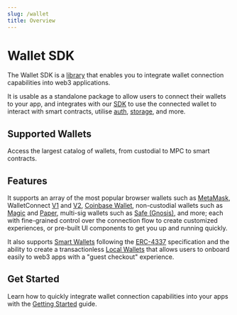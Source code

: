 ```yaml
---
slug: /wallet
title: Overview
---
```



# Wallet SDK

The Wallet SDK is a [library](https://github.com/thirdweb-dev/js/tree/main/packages/wallets) that enables you to integrate wallet connection capabilities into web3 applications.

It is usable as a standalone package to allow users to connect their wallets to your app,
and integrates with our [SDK](/sdk) to use the connected wallet
to interact with smart contracts, utilise [auth](/auth), [storage](/storage), and more.

## Supported Wallets

Access the largest catalog of wallets, from custodial to MPC to smart contracts.

<div className="row" style={{ marginBottom: 12, padding: 8, paddingTop: 0 }}>
  <div className="col col--4" style={{ padding: 8 }}>
    <QuickstartCard
      name="Smart Wallet"
      link="/wallet/smart-wallet"
      image="/assets/wallets/smart-wallet.svg"
      description="Deploy smart contract wallets for your users"
    />
  </div>
  <div className="col col--4" style={{ padding: 8 }}>
    <QuickstartCard
      name="Local Wallet"
      link="/wallet/local-wallet"
      image="/assets/wallets/local-wallet.svg"
      description="Generate wallets for new users on the fly"
    />
  </div>
  <div className="col col--4" style={{ padding: 8 }}>
    <QuickstartCard
      name="Safe"
      link="/wallet/safe"
      image="/assets/wallets/gnosis.png"
      description="Connect to multi-sig wallets via Safe"
    />
  </div>
  <div className="col col--4" style={{ padding: 8 }}>
    <QuickstartCard
      name="Magic Link"
      link="/wallet/magic"
      image="/assets/wallets/magic.png"
      description="Connect with email or phone number via Magic"
    />
  </div>
  <div className="col col--4" style={{ padding: 8 }}>
    <QuickstartCard
      name="Paper"
      link="/wallet/paper"
      image="/assets/wallets/paper.svg"
      description="Connect with email via paper"
    />
  </div>
  <div className="col col--4" style={{ padding: 8 }}>
    <QuickstartCard
      name="MetaMask"
      link="/wallet/metamask"
      image="/assets/wallets/metamask.png"
      description="Connect with MetaMask"
    />
  </div>
  <div className="col col--4" style={{ padding: 8 }}>
    <QuickstartCard
      name="Coinbase"
      link="/wallet/coinbase-wallet"
      image="/assets/wallets/coinbase.png"
      description="Connect with Coinbase Wallet"
    />
  </div>
  <div className="col col--4" style={{ padding: 8 }}>
    <QuickstartCard
      name="Trust"
      link="/wallet/trust-wallet"
      image="/assets/wallets/trust.png"
      description="Connect with Trust Wallet"
    />
  </div>
  <div className="col col--4" style={{ padding: 8 }}>
    <QuickstartCard
      name="WalletConnect"
      link="/wallet/wallet-connect-v2"
      image="/assets/wallets/walletconnect.svg"
      description="Connect with AWS Key Management Service"
    />
  </div>
  <div className="col col--4" style={{ padding: 8 }}>
    <QuickstartCard
      name="AWS KMS"
      link="/wallet/aws-kms"
      image="/assets/wallets/aws-kms.svg"
      description="Connect with AWS key management service"
    />
  </div>
  <div className="col col--4" style={{ padding: 8 }}>
    <QuickstartCard
      name="AWS Secrets Manager"
      link="/wallet/aws-secrets-manager"
      image="/assets/product/wallet.png"
      description="Connect with AWS Secrets Manager"
    />
  </div>
  <div className="col col--4" style={{ padding: 8 }}>
    <QuickstartCard
      name="Ethers.js"
      link=""
      image="/assets/wallets/ethers.png"
      description="Connect any Ethers.js compatible wallet"
    />
  </div>
  <div className="col col--4" style={{ padding: 8 }}>
    <QuickstartCard
      name="Private Key"
      link=""
      image="/assets/product/wallet.png"
      description="Connect a wallet directly by a private key"
    />
  </div>
</div>

## Features

It supports an array of the most popular browser wallets such as [MetaMask](/wallet/metamask),
WalletConnect [V1](/wallet/wallet-connect-v1) and [V2](/wallet/wallet-connect-v2), [Coinbase Wallet](/wallet/coinbase-wallet), non-custodial wallets such as [Magic](/wallet/magic) and [Paper](/wallet/paper), multi-sig wallets such as [Safe (Gnosis)](/wallet/safe),
and more; each with fine-grained control over the connection flow to create customized experiences,
or pre-built UI components to get you up and running quickly.

It also supports [Smart Wallets](/wallet/smart-wallet) following the [ERC-4337](https://eips.ethereum.org/EIPS/eip-4337) specification and
the ability to create a transactionless [Local Wallets](/wallet/local-wallet) that allows users to onboard easily to web3 apps with a "guest checkout" experience.

<OpenSourceInfo
  repoName="wallets"
  repoUrl="https://github.com/thirdweb-dev/js/tree/main/packages/wallets"
/>

## Get Started

Learn how to quickly integrate wallet connection capabilities into your apps with the [Getting Started](/wallet/getting-started) guide.

<div className="row" style={{ marginBottom: 12, padding: 8, paddingTop: 0 }}>
  <div className="col col--12" style={{ padding: 8 }}>
    <QuickstartCard
      name="Get started with Wallet"
      link="/wallet/getting-started"
      image="/assets/product/wallet.png"
    />
  </div>
</div>
